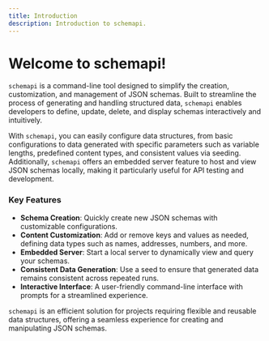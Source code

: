 ```yaml
---
title: Introduction
description: Introduction to schemapi.
---
```


# Welcome to **schemapi**!

`schemapi` is a command-line tool designed to simplify the creation, customization, and management of JSON schemas. Built to streamline the process of generating and handling structured data, `schemapi` enables developers to define, update, delete, and display schemas interactively and intuitively.

With `schemapi`, you can easily configure data structures, from basic configurations to data generated with specific parameters such as variable lengths, predefined content types, and consistent values via seeding. Additionally, `schemapi` offers an embedded server feature to host and view JSON schemas locally, making it particularly useful for API testing and development.

### Key Features

- **Schema Creation**: Quickly create new JSON schemas with customizable configurations.
- **Content Customization**: Add or remove keys and values as needed, defining data types such as names, addresses, numbers, and more.
- **Embedded Server**: Start a local server to dynamically view and query your schemas.
- **Consistent Data Generation**: Use a seed to ensure that generated data remains consistent across repeated runs.
- **Interactive Interface**: A user-friendly command-line interface with prompts for a streamlined experience.

`schemapi` is an efficient solution for projects requiring flexible and reusable data structures, offering a seamless experience for creating and manipulating JSON schemas.